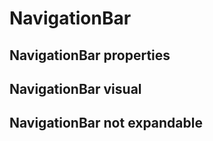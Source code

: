 
<Meta title="Components/NavigationBar" component={NavigationBar} />

# NavigationBar

## NavigationBar properties

## NavigationBar visual

<Canvas>
  <Story name="default" height="450px">
    <div style={{ height: "400px", position: "relative" }}>
      <NavigationBar position="absolute" height="100%" />
    </div>
  </Story>
</Canvas>

## NavigationBar not expandable

<Canvas>
  <Story name="not-expandable" height="450px">
    <div style={{ height: "400px", position: "relative" }}>
      <NavigationBar position="absolute" height="100%" expandable={false} />
    </div>
  </Story>
</Canvas>

